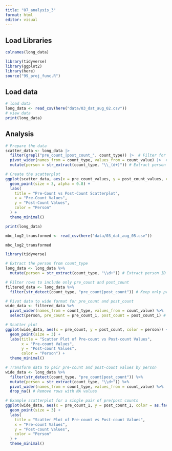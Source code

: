 ```yaml
---
title: "07_analysis_3"
format: html
editor: visual
---
```


## Load Libraries

```r
colnames(long_data)
```

```r
library(tidyverse)
library(ggplot2)
library(here)
source("99_proj_func.R")
```

## Load data

```r
# load data
long_data <- read_csv(here("data/03_dat_aug_02.csv"))
# view data
print(long_data)
```

## Analysis

```r
# Prepare the data
scatter_data <- long_data |> 
  filter(grepl("pre_count_|post_count_", count_type)) |>  # Filter for pre and post counts
  pivot_wider(names_from = count_type, values_from = count_value) |>  # Reshape the data
  mutate(person = str_extract(count_type, "\\_(d+)")) # Extract person ID from count_type

# Create the scatterplot
ggplot(scatter_data, aes(x = pre_count_values, y = post_count_values, color = person)) +
  geom_point(size = 3, alpha = 0.8) +
  labs(
    title = "Pre-Count vs Post-Count Scatterplot",
    x = "Pre-Count Values",
    y = "Post-Count Values",
    color = "Person"
  ) +
  theme_minimal()

```

```r

print(long_data)

```

```r
mbc_log2_transformed <- read_csv(here("data/03_dat_aug_05.csv"))
```

```r
mbc_log2_transformed
```

```r
library(tidyverse)

# Extract the person from count_type
long_data <- long_data %>%
  mutate(person = str_extract(count_type, "\\d+")) # Extract person ID as a new column

# Filter rows to include only pre_count and post_count
filtered_data <- long_data %>%
  filter(str_detect(count_type, "pre_count|post_count")) # Keep only pre_count and post_count rows

# Pivot data to wide format for pre_count and post_count
wide_data <- filtered_data %>%
  pivot_wider(names_from = count_type, values_from = count_value) %>%
  select(person, pre_count = pre_count_1, post_count = post_count_1) # Adjust these column names as needed

# Scatter plot
ggplot(wide_data, aes(x = pre_count, y = post_count, color = person)) +
  geom_point(size = 3) +
  labs(title = "Scatter Plot of Pre-count vs Post-count Values",
       x = "Pre-count Values",
       y = "Post-count Values",
       color = "Person") +
  theme_minimal()


```

```r
# Transform data to pair pre-count and post-count values by person
wide_data <- long_data %>%
  filter(str_detect(count_type, "pre_count|post_count")) %>%
  mutate(person = str_extract(count_type, "\\d+")) %>%
  pivot_wider(names_from = count_type, values_from = count_value) %>%
  drop_na() # Remove rows with NA values

# Example scatterplot for a single pair of pre/post counts
ggplot(wide_data, aes(x = pre_count_1, y = post_count_1, color = as.factor(person))) +
  geom_point(size = 3) +
  labs(
    title = "Scatter Plot of Pre-count vs Post-count Values",
    x = "Pre-count Values",
    y = "Post-count Values",
    color = "Person"
  ) +
  theme_minimal()


```
